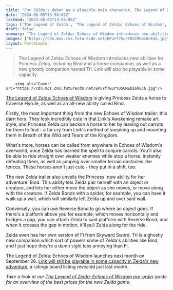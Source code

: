 ```yaml
---
title: "For Zelda's debut as a playable main character, The Legend of Zelda: Echoes of Wisdom gives the princess the cutest dang horse the series has ever seen"
date: "2024-08-05T13:58:06Z"
lastmod: "2024-08-05T13:58:06Z"
tags: ['The Legend of Zelda', 'The Legend of Zelda: Echoes of Wisdom', 'Link', 'Princess Zelda', 'Breath of the Wild', 'Tears of the Kingdom', 'Skyward Sword']
draft: false
summary: "The Legend of Zelda: Echoes of Wisdom introduces new abilities for Princess Zelda, including Bind and a horse companion, as well as a new ghostly companion named Tri. Link will also be playable in some capacity."
images: ["https://cdn.mos.cms.futurecdn.net/EPuYf7GurYDSCMEbi6h63b.jpg"]
layout: PostSimple
---
```

> The Legend of Zelda: Echoes of Wisdom introduces new abilities for Princess Zelda, including Bind and a horse companion, as well as a new ghostly companion named Tri. Link will also be playable in some capacity.


        <img alt="Cover" src="https://cdn.mos.cms.futurecdn.net/EPuYf7GurYDSCMEbi6h63b.jpg"/>
        
[The Legend of Zelda: Echoes of Wisdom](https://www.gamesradar.com/games/the-legend-of-zelda/the-legend-of-zelda-echoes-of-wisdom-guide/) is giving Princess Zelda a horse to traverse Hyrule, as well as an all-new ability called Bind.

Firstly, the most important thing from the new Echoes of Wisdom trailer: this darn hors. They look incredibly cute in that Link's Awakening remake art style, and Princess Zelda can beckon a horse to her by leaving out carrots for them to find - a far cry from Link's method of sneaking up and mounting them in Breath of the Wild and Tears of the Kingdom.

What's more, horses can be called from anywhere in Echoes of Wisdom's overworld, once Zelda has learned the spell to conjure carrots. You'll also be able to ride straight over weaker enemies while atop a horse, instantly defeating them, as well as jumping over smaller terrain obstacles like fences. These horses aren't just cute - they put in a shift, too.

The new Zelda trailer also unveils the Princess' new ability for her adventure: Bind. This ability lets Zelda pair herself with an object or creature, and lets her either move the object as she moves, or move along with the creature. If Zelda Bonds with a spider, for example, you can have it walk up a wall, which will similarly left Zelda up and over said wall. 

Conversely, you can use Reverse Bond to go where an object goes. If there's a platform above you for example, which moves horizontally and bridges a gap, you can attach Zelda to said platform with Reverse Bond, and when it crosses the gap in motion, it'll pull Zelda along for the ride.

Zelda even has her own version of Fi from Skyward Sword. Tri is a ghostly new companion which sort of powers some of Zelda's abilities like Bind, and I just hope they're a damn sight less annoying than Fi.

The Legend of Zelda: Echoes of Wisdom launches next month on September 26. [Link will still be playable in some capacity in Zelda's new adventure](https://www.gamesradar.com/games/the-legend-of-zelda/princess-zelda-is-echoes-of-wisdoms-main-protagonist-but-link-will-also-be-a-playable-character-esrb-rating-confirms/), a ratings board listing revealed just last month. 

*Take a look at our *[<em>The Legend of Zelda: Echoes of Wisdom pre-order</em>](https://www.gamesradar.com/games/the-legend-of-zelda/the-legend-of-zelda-echoes-of-wisdom-pre-order-guide/)* guide for an overview of the best prices for the new Zelda game.*
        